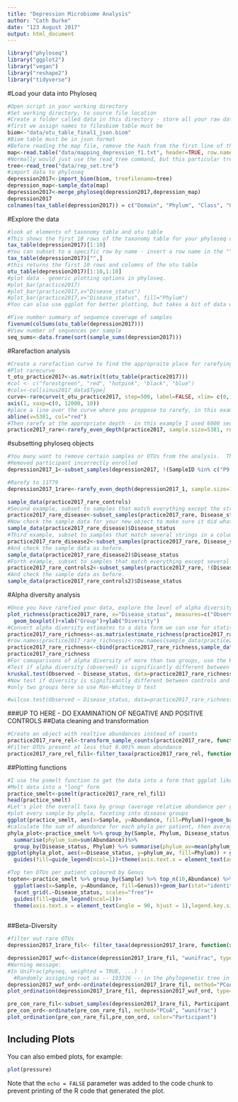 ```yaml
---
title: "Depression Microbiome Analysis"
author: "Cath Burke"
date: "123 August 2017"
output: html_document
---
```



```r
library("phyloseq")
library("ggplot2")
library("vegan")
library("reshape2")
library("tidyverse")
```
#Load your data into Phyloseq
```r
#Open script in your working directory
#Set working directory, to source file location
#Create a folder called data in this directory - store all your raw data here
#first we assign names to filesbiom table must be
biom<-"data/otu_table_final1_json.biom"
#Biom table must be in json format
#Before reading the map file, remove the hash from the first line of the QIIME mapping file
map<-read.table("data/mapping_depression_f1.txt", header=TRUE, row.names=1)
#Normally would just use the read_tree command, but this particular tree is a bit different to ususal.
tree<-read_tree("data/rep_set.tre")
#import data to phyloseq
depression2017<-import_biom(biom, treefilename=tree)
depression_map<-sample_data(map)
depression2017<-merge_phyloseq(depression2017,depression_map)
depression2017
colnames(tax_table(depression2017)) = c("Domain", "Phylum", "Class", "Order", "Family", "Genus", "Species")
```
#Explore the data
```r
#look at elements of taxonomy table and otu table
#This shows the first 10 rows of the taxonomy table for your phyloseq object
tax_table(depression2017)[1:10]
#You can subset to a specific row by name - insert a row name in the ""
tax_table(depression2017)["",]
#this returns the first 10 rows and columns of the otu table
otu_table(depression2017)[1:10,1:10]
#plot data - generic plotting options in phyloseq.
#plot_bar(practice2017)
#plot_bar(practice2017,x="Disease_status")
#plot_bar(practice2017,x="Disease_status", fill="Phylum")
#You can also use ggplot for better plotting, but takes a bit of data wrangling, more on that below.

#Five number summary of sequence coverage of samples
fivenum(colSums(otu_table(depression2017)))
#View number of sequences per sample
seq_sums<-data.frame(sort(sample_sums(depression2017)))
```
#Rarefaction analysis
```r
#Create a rarefaction curve to find the appropraite place for rarefying your data. Uses vegan for calculating the curve, and base R for plotting. 
#Plot rarecurve
t_otu_practice2017<-as.matrix(t(otu_table(practice2017)))
#col <- c("forestgreen", "red", "hotpink", "black", "blue")
#cols<-col[sinus2017_data$Type]
curve<-rarecurve(t_otu_practice2017, step=500, label=FALSE, xlim= c(0,12000), ylim=c(0,1500), ylab = "OTU Count", xaxt="n")
axis(1, xaxp=c(0, 12000, 10))
#place a line over the curve where you proppose to rarefy, in this example I used 6000 sequences
abline(v=5381, col="red")
#Then rarefy at the appropriate depth - in this example I used 6000 sequences.
practice2017_rare<-rarefy_even_depth(practice2017, sample.size=5381, rngseed=711, replace=FALSE, trimOTUs=TRUE)
```
#subsetting phyloseq objects
```r
#You many want to remove certain samples or OTUs from the analysis.  There are several ways to do this in Phyloseq, all require creating a new Phyloseq object.
#Removed participant incorrectly enrolled
depression2017_1<-subset_samples(depression2017, !(SampleID %in% c("P9.pre","P7.pre","P7.post")))

#Rarefy to 11779
depression2017_1rare<-rarefy_even_depth(depression2017_1, sample.size=11779, rngseed=711, replace=FALSE, trimOTUs=TRUE)

sample_data(practice2017_rare_controls)
#Second example, subset to samples that match everything except the string in a column of the sample data
practice2017_rare_disease<-subset_samples(practice2017_rare, Disease_status!="control")
#Now check the sample data for your new object to make sure it did what you think it did.  In this example I'm only returning the column that lists Disease_status
sample_data(practice2017_rare_disease)$Disease_status
#Third example, subset to samples that match several strings in a column of the sample data
practice2017_rare_disease2<-subset_samples(practice2017_rare, Disease_status%in%c("mdd", "recovering_mdd"))
#And check the sample data as before.
sample_data(practice2017_rare_disease2)$Disease_status
#Forth example, subset to samples that match everything except several strings in a column of the sample data
practice2017_rare_controls2<-subset_samples(practice2017_rare, !(Disease_status%in%c("mdd", "recovering_mdd")))
#And check the sample data as before.
sample_data(practice2017_rare_controls2)$Disease_status
```

#Alpha diversity analysis
```r
#Once you have rarefied your data, explore the level of alpha diversity.  Uses phyloseq plot function which is built on ggplot2.  The x value will determine how samples are grouped along the x axis.
plot_richness(practice2017_rare, x="Disease_status", measures=c("Observed", "Chao1","Shannon"))+
  geom_boxplot()+xlab("Group")+ylab("Diversity")
#Convert alpha diversity estimates to a data form we can use for statistical testing
practice2017_rare_richness<-as.matrix(estimate_richness(practice2017_rare, measures=c("Observed","Chao1","Shannon")))
#row.names(practice2017_rare_richness)<-row.names(sample_data(practice2017_rare))
practice2017_rare_richness<-cbind(practice2017_rare_richness,sample_data(practice2017_rare))
practice2017_rare_richness
#For comaparisons of alpha diversity of more than two groups, use the Kruskal-Wallis test 
#Test if alpha diversity (observed) is significantly different between Disease_status groups
kruskal.test(Observed ~ Disease_status, data=practice2017_rare_richness)
#Now test if diversity is significantly different between controls and patients who were ever depressed (and recovering mdd groups (Original_status)
#only two groups here so use Man-Whitney U test

#wilcox.test(Observed ~ Disease_status, data=practice2017_rare_richness)
```
###UP TO HERE - DO EXAMINATION OF NEGATIVE AND POSITIVE CONTROLS
##Data cleaning and transformation
```r
#Create an object with realtive abundances instead of counts
practice2017_rare_rel<-transform_sample_counts(practice2017_rare, function(x) x/sum(x))
#Filter OTUs present at less that 0.001% mean abundance
practice2017_rare_rel_fil1<-filter_taxa(practice2017_rare_rel, function(x) mean(x) > 1e-5, TRUE)
```

##Plotting functions
```r
#I use the psmelt function to get the data into a form that ggplot likes, dplyr to filter that data I want, and ggplot to do the plotting
#Melt data into a "long" form
practice_smelt<-psmelt(practice2017_rare_rel_fil1)
head(practice_smelt)
#Let's plot the overall taxa by group (average relative abundance per group) and colour by phyla
#plot every sample by phyla, faceting into disease groups
ggplot(practice_smelt, aes(x=Sample, y=Abundance, fill=Phylum))+geom_bar(stat="identity")+facet_grid(.~Disease_status, scales="free")
#calculate the sum of abundance for each phyla per patient, then average out across groups and plot.
phyla_plot<-practice_smelt %>% group_by(Sample, Phylum, Disease_status) %>%
  summarise(phylum_sum=sum(Abundance))%>%
  group_by(Disease_status, Phylum) %>% summarise(phylum_av=mean(phylum_sum))
ggplot(phyla_plot, aes(x=Disease_status, y=phylum_av, fill=Phylum)) + geom_bar(stat="identity")+facet_grid(.~Disease_status, scales="free")+
  guides(fill=guide_legend(ncol=1))+theme(axis.text.x = element_text(angle = 90, hjust = 1),legend.key.size = unit(0.5,"line")) +ggtitle("Average Phyla per Group")

#Top ten OTUs per patient coloured by Genus
topten<-practice_smelt %>% group_by(Sample) %>% top_n(10,Abundance) %>%
  ggplot(aes(x=Sample, y=Abundance, fill=Genus))+geom_bar(stat="identity") +
  facet_grid(.~Disease_status, scales="free")+
  guides(fill=guide_legend(ncol=1))+ 
  theme(axis.text.x = element_text(angle = 90, hjust = 1),legend.key.size = unit(0.5,"line"))
  

```
##Beta-Diversity
```r
#filter out rare OTUs
depression2017_1rare_fil<- filter_taxa(depression2017_1rare, function(x) sum(x)>=10 & sum(x>0)>0.1*length(x), TRUE)

depression2017_wuf<-distance(depression2017_1rare_fil, "wunifrac", type="samples")
#Warning message:
#In UniFrac(physeq, weighted = TRUE, ...) :
  #Randomly assigning root as -- 193336 -- in the phylogenetic tree in the data you provided.
depression2017_wuf_ord<-ordinate(depression2017_1rare_fil, method="PCoA", distance=depression2017_wuf)
plot_ordination(depression2017_1rare_fil, depression2017_wuf_ord, type="samples",color="Participant")

pre_con_rare_fil<-subset_samples(depression2017_1rare_fil, Participant %in% c("pre","Con"))
pre_con_ord<-ordinate(pre_con_rare_fil, method="PCoA", "wunifrac")
plot_ordination(pre_con_rare_fil,pre_con_ord, color="Participant")


```





## Including Plots

You can also embed plots, for example:

```r
plot(pressure)
```

Note that the `echo = FALSE` parameter was added to the code chunk to prevent printing of the R code that generated the plot.
